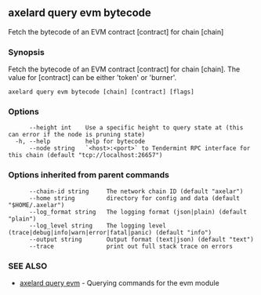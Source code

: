 ## axelard query evm bytecode

Fetch the bytecode of an EVM contract \[contract\] for chain \[chain\]

### Synopsis

Fetch the bytecode of an EVM contract \[contract\] for chain \[chain\]. The value for \[contract\] can be either 'token' or 'burner'.

```
axelard query evm bytecode [chain] [contract] [flags]
```

### Options

```
      --height int    Use a specific height to query state at (this can error if the node is pruning state)
  -h, --help          help for bytecode
      --node string   `<host>:<port>` to Tendermint RPC interface for this chain (default "tcp://localhost:26657")
```

### Options inherited from parent commands

```
      --chain-id string     The network chain ID (default "axelar")
      --home string         directory for config and data (default "$HOME/.axelar")
      --log_format string   The logging format (json|plain) (default "plain")
      --log_level string    The logging level (trace|debug|info|warn|error|fatal|panic) (default "info")
      --output string       Output format (text|json) (default "text")
      --trace               print out full stack trace on errors
```

### SEE ALSO

- [axelard query evm](/cli-docs/v0_31_3/axelard_query_evm) - Querying commands for the evm module
